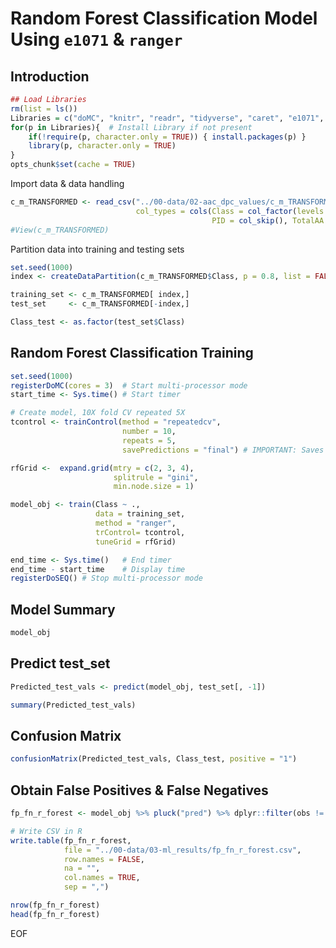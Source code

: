 # Random Forest	Classification Model Using `e1071` & `ranger`

## Introduction

```r
## Load Libraries
rm(list = ls())
Libraries = c("doMC", "knitr", "readr", "tidyverse", "caret", "e1071", "dplyr", "ranger")
for(p in Libraries){  # Install Library if not present
    if(!require(p, character.only = TRUE)) { install.packages(p) }
    library(p, character.only = TRUE)
}
opts_chunk$set(cache = TRUE)
```

Import data & data handling
```r
c_m_TRANSFORMED <- read_csv("../00-data/02-aac_dpc_values/c_m_TRANSFORMED.csv",
                            col_types = cols(Class = col_factor(levels = c("0","1")), 
                                             PID = col_skip(), TotalAA = col_skip()))
#View(c_m_TRANSFORMED)
```

Partition data into training and testing sets
```r
set.seed(1000)
index <- createDataPartition(c_m_TRANSFORMED$Class, p = 0.8, list = FALSE)

training_set <- c_m_TRANSFORMED[ index,]
test_set     <- c_m_TRANSFORMED[-index,]

Class_test <- as.factor(test_set$Class)
```

## Random Forest Classification Training
```r
set.seed(1000)
registerDoMC(cores = 3)  # Start multi-processor mode 
start_time <- Sys.time() # Start timer

# Create model, 10X fold CV repeated 5X
tcontrol <- trainControl(method = "repeatedcv",
                         number = 10,
                         repeats = 5,
                         savePredictions = "final") # IMPORTANT: Saves predictions for retreival

rfGrid <-  expand.grid(mtry = c(2, 3, 4), 
                       splitrule = "gini",
                       min.node.size = 1)

model_obj <- train(Class ~ .,
                   data = training_set,
                   method = "ranger",
                   trControl= tcontrol,
                   tuneGrid = rfGrid)

end_time <- Sys.time()   # End timer
end_time - start_time    # Display time
registerDoSEQ() # Stop multi-processor mode 
```

## Model Summary
```r
model_obj
```

## Predict test_set
```r
Predicted_test_vals <- predict(model_obj, test_set[, -1])

summary(Predicted_test_vals)
```

## Confusion Matrix
```r
confusionMatrix(Predicted_test_vals, Class_test, positive = "1")
```

## Obtain False Positives & False Negatives
```r
fp_fn_r_forest <- model_obj %>% pluck("pred") %>% dplyr::filter(obs != pred)

# Write CSV in R
write.table(fp_fn_r_forest, 
            file = "../00-data/03-ml_results/fp_fn_r_forest.csv", 
            row.names = FALSE, 
            na = "", 
            col.names = TRUE, 
            sep = ",")

nrow(fp_fn_r_forest)
head(fp_fn_r_forest)
```

EOF
